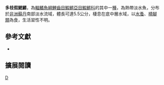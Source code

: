 {{Speciesbox 
| taxon = Nothobranchius virgatus
| status = DD
| status_system = IUCN3.1
| authority =  [[Chambers|Chambers]], 1984
| synonyms = 
}}
'''多枝假鰓鱂'''，為[[輻鰭魚綱|輻鰭魚綱]][[鯉齒目|鯉齒目]][[鰕鱂亞目|鰕鱂亞目]][[鰕鱂科|鰕鱂科]]的其中一[[種|種]]，為熱帶淡水魚，分布於[[非洲|非洲]][[蘇丹|蘇丹]]南部淡水流域，體長可達5.5公分，棲息在底中層水域，以[[水蚤|水蚤]]、[[橈腳類|橈腳類]]為食，生活習性不明。

== 參考文獻 ==
*{{FishBase_species|genus=Nothobranchius|species=virgatus|year=2014|month=8}}

== 擴展閱讀 ==
{{refbegin}}
{{wikispecies-inline|Nothobranchius virgatus|多枝假鰓鱂}}
{{refend}}
{{Taxonbar|from=Q5558323}}

[[Category:假鰓鱂屬|D]]